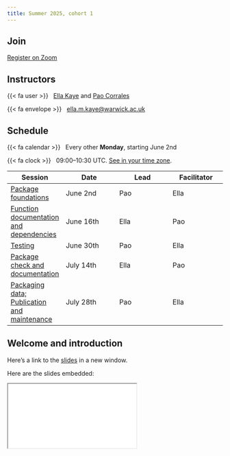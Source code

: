 ```yaml
---
title: Summer 2025, cohort 1
---
```


## Join

[Register on Zoom](https://us02web.zoom.us/meeting/register/qBJ_VAEfQHCU-DZKogPuGg#/registration){.btn .btn-primary target="_blank"}

## Instructors

{{< fa user >}}   [Ella Kaye](https://ellakaye.co.uk) and [Pao Corrales](https://paocorrales.github.io/)

{{< fa envelope >}}   [ella.m.kaye\@warwick.ac.uk](mailto:ella.m.kaye@warwick.ac.uk)

## Schedule

{{< fa calendar >}} &nbsp; Every other **Monday**, starting June 2nd

{{< fa clock >}} &nbsp; 09:00--10:30 UTC. [See in your time zone](https://dateful.com/convert/utc?t=09).

| Session | Date | Lead | Facilitator |
|----|----|----|----|
| [Package foundations](../content/01-package-foundations/index.qmd) | June 2nd | Pao | Ella |
| [Function documentation and dependencies](../content/02-documentation/index.qmd) | June 16th | Ella | Pao |
| [Testing](../content/03-testing/index.qmd) | June 30th | Pao | Ella |
| [Package check and documentation](../content/04-check-package-documentation/index.qmd) | July 14th | Ella | Pao |
| [Packaging data; Publication and maintenance](../content/05-data-publication-maintenance/index.qmd) | July 28th | Pao | Ella |

## Welcome and introduction

Here's a link to the [slides](summer-2025-cohort-1-intro.qmd){target="_blank"} in a new window. 

Here are the slides embedded:

<iframe class="slide-deck ar16x9" src="summer-2025-cohort-1-intro.html" title="01-welcome slides">
</iframe>

